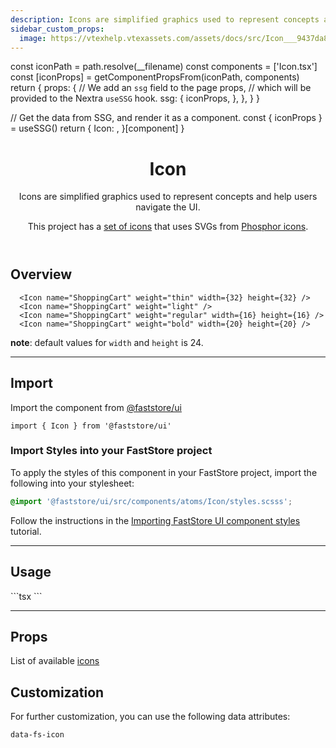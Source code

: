 ```yaml
---
description: Icons are simplified graphics used to represent concepts and help users navigate the UI.
sidebar_custom_props:
  image: https://vtexhelp.vtexassets.com/assets/docs/src/Icon___9437da8db13517090534a38f4870d702.png
---
```




  const iconPath = path.resolve(__filename)
  const components = ['Icon.tsx']
  const [iconProps] = getComponentPropsFrom(iconPath, components)
  return {
    props: {
      // We add an `ssg` field to the page props,
      // which will be provided to the Nextra `useSSG` hook.
      ssg: {
        iconProps,
      },
    },
  }
}

  // Get the data from SSG, and render it as a component.
  const { iconProps } = useSSG()
  return {
    Icon: <PropsSection propsList={iconProps} />,
  }[component]
}

<header>

# Icon

Icons are simplified graphics used to represent concepts and help users navigate the UI.

This project has a [set of icons](../../docs/icons) that uses SVGs from [Phosphor icons](https://phosphoricons.com).

</header>

## Overview

<OverviewSection>
  <Icon name="ShoppingCart" weight="thin" width={32} height={32} />
  <Icon name="ShoppingCart" weight="light" />
  <Icon name="ShoppingCart" weight="regular" width={16} height={16} />
  <Icon name="ShoppingCart" weight="bold" width={20} height={20} />
</OverviewSection>

```tsx
  <Icon name="ShoppingCart" weight="thin" width={32} height={32} />
  <Icon name="ShoppingCart" weight="light" />
  <Icon name="ShoppingCart" weight="regular" width={16} height={16} />
  <Icon name="ShoppingCart" weight="bold" width={20} height={20} />
```

**note**: default values for `width` and `height` is 24.

---

## Import

Import the component from [@faststore/ui](/../components)

```tsx
import { Icon } from '@faststore/ui'
```

### Import Styles into your FastStore project

To apply the styles of this component in your FastStore project, import the following into your stylesheet:

```scss copy
@import '@faststore/ui/src/components/atoms/Icon/styles.scsss';
```

Follow the instructions in the [Importing FastStore UI component styles](/docs/customizing/importing-styles-to-faststore-ui-components) tutorial.

---

## Usage

<OverviewSection>
  <Icon name="ShoppingCart" />
</OverviewSection>
```tsx
<Icon name="ShoppingCart" />
```

---

## Props

<IconPropsSection component="Icon" />

List of available [icons](../../docs/icons)

## Customization

For further customization, you can use the following data attributes:

`data-fs-icon`
